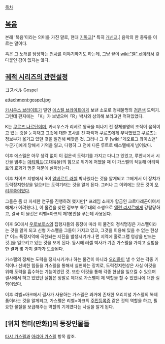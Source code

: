 [[목차]]
== [[복음]] ==
본래 '복음'이라는 의미를 가진 말로, 현대 [[기독교]][* 특히 [[개신교]].] 음악의 한 종류를 이르는 말이다.

혹은 그 노래를 담당하는 [[천사]]를 이야기하기도 하는데, 그냥 끝이 [[wiki:"엘" el]]이라서 갖다붙인 감이 없지는 않다.

== [[궤적 시리즈의 관련설정]] ==
ゴスペル
Gospel

attachment:gospel.jpg

[[카시우스 브라이트]]가 딸인 [[에스텔 브라이트]]에게 보낸 소포로 정체불명의 [[검은색]] 도력기. 그런데 편지에는 「K」가 보냈으며「R」박사와 상의해 보라고만 적혀있었다. 

K는 [[쿠르츠 나르단]]이며, 카시우스가 리베르 왕국을 떠나기 전 정체불명의 조직이 움직이고 있는 것을 눈치채고 그것에 대한 조사를 진 파섹과 쿠르츠에게 부탁했었고 쿠르츠는 정보부가 옮기고 있던 것을 발견해 빼앗은 것. 그러나 그 후 [wiki:"게오르그 와이스맨" 누군가]에게 당해서 기억을 잃고, 다행히 그 전에 다른 루트로 에스텔에게 넘어왔다.

이후 에스텔은 아무 생각 없이 이 검은색 도력기를 가지고 다니고 있었고, 루안시에서 시간을 멈추는 [[아티팩트]](고대유물)의 힘으로 위기에 처했을 때 이 가스펠의 작동해 아티팩트의 효과가 멈춘 덕분에 살아남는다.

이후 차이즈 지방에서 R이 [[알베르트 러셀]] 박사였다는 것을 알게되고 그에게서 이 장치가 도력정지현상을 일으키는 도력기라는 것을 알게 된다. 그러나 그 이외에는 모든 것이 [[오리무중]]이었다.

그들은 좀 더 자세한 연구를 진행하려 했지만[* 프레임 소재가 합금인 크르다레곤이여서 해체가 어려웠다.], 이 물건을 찾던 정보부 특무대의 소행으로 [[앨런 리샤르]]에게 강탈당하고, 결국 이 물건은 리벨=아크의 제1봉인을 푸는데 사용된다.

이후 SC에서 [[우로보로스]]의 집행자들의 등장에 따라 이 물건의 정식명칭은 가스펠이라는 것을 알게 되고 신형 가스펠을 그들이 가지고 있고, 그것을 이용해 있을 수 없는 현상[* 어느 특정지역에 국한되는 지진을 발생시키거나 먼 지역에 홀로그램 영상을 만드는 것.]을 일으키고 있는 것을 보게 된다. 동시에 러셀 박사가 기존 가스펠을 가지고 실험을 한 결과 몇 가지 결과가 도출된다.

가스펠의 정체는 도력을 정지시키거나 하는 물건이 아니라 [[오리올]]이 낼 수 있는 각종 기적이나 신비한 힘들을 가스펠을 통해서 실현하는 장치로, 도력정지현상은 사실 이것을 위해 도력을 흡수하는 기능이었던 것. 또한 이것을 통해 각종 현상을 일으킬 수 있으며 결사에서 하고 있었던 실험은 정말로 제대로 가스펠이 제 역할을 할 수 있었냐에 대한 실험이었다.

이후 리벨=아크에서 결사가 사용하는 가스펠은 과거에 존재한 오리지널 가스펠의 복제품이라는 것을 알게되고, 가스펠은 리벨=아크의 [[주민등록증]] 같은 것의 역할을 하고, 필요한 물질을 보급해주는 역할의 기계였다는 사실을 알게 된다.

== [위치 헌터(만화)]의 등장인물들 ==
[[타샤 가스펠]]과 [[아리아 가스펠]] 항목 참조.
